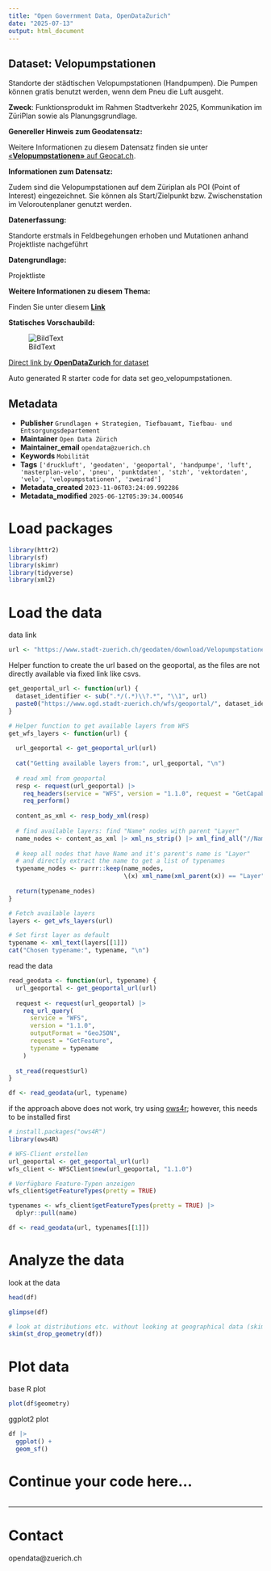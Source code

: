 ```yaml
---
title: "Open Government Data, OpenDataZurich"
date: "2025-07-13"
output: html_document
---
```


## Dataset: Velopumpstationen

Standorte der städtischen Velopumpstationen (Handpumpen). Die Pumpen können gratis benutzt werden, wenn dem Pneu die Luft ausgeht.

**Zweck**: Funktionsprodukt im Rahmen Stadtverkehr 2025, Kommunikation im ZüriPlan sowie als Planungsgrundlage.

**Genereller Hinweis zum Geodatensatz:**


Weitere Informationen zu diesem Datensatz finden sie unter [«**Velopumpstationen»** auf Geocat.ch](https://www.geocat.ch/geonetwork/srv/ger/catalog.search#/metadata/680641aa-6de9-816c-0a80-37dfe43b32b4).				
			   

**Informationen zum Datensatz:**

Zudem sind die Velopumpstationen auf dem Züriplan als POI (Point of Interest) eingezeichnet. Sie können als Start/Zielpunkt bzw. Zwischenstation im Veloroutenplaner genutzt werden.

**Datenerfassung:**

Standorte erstmals in Feldbegehungen erhoben und Mutationen anhand Projektliste nachgeführt

**Datengrundlage:**

Projektliste

**Weitere Informationen zu diesem Thema:**

Finden Sie unter diesem [**Link**](https://www.stadt-zuerich.ch/de/mobilitaet/velo/angebote-fuer-das-velo.html)

**Statisches Vorschaubild:**

![BildText](https://www.gis.stadt-zuerich.ch/zueriplan_docs/geocat/680641aa-6de9-816c-0a80-37dfe43b32b4.png)



[Direct link by **OpenDataZurich** for dataset](https://data.stadt-zuerich.ch/dataset/geo_velopumpstationen)

Auto generated R starter code for data set geo_velopumpstationen.

## Metadata

- **Publisher** `Grundlagen + Strategien, Tiefbauamt, Tiefbau- und Entsorgungsdepartement`
- **Maintainer** `Open Data Zürich`
- **Maintainer_email** `opendata@zuerich.ch`
- **Keywords** `Mobilität`
- **Tags** `['druckluft', 'geodaten', 'geoportal', 'handpumpe', 'luft', 'masterplan-velo', 'pneu', 'punktdaten', 'stzh', 'vektordaten', 'velo', 'velopumpstationen', 'zweirad']`
- **Metadata_created** `2023-11-06T03:24:09.992286`
- **Metadata_modified** `2025-06-12T05:39:34.000546`


# Load packages

```r
library(httr2)
library(sf)
library(skimr)
library(tidyverse)
library(xml2)
```

# Load the data

data link
```r
url <- "https://www.stadt-zuerich.ch/geodaten/download/Velopumpstationen?format=geojson_link"
```


Helper function to create the url based on the geoportal, as the files are not directly available via fixed link like csvs.
```r
get_geoportal_url <- function(url) {
  dataset_identifier <- sub(".*/(.*)\\?.*", "\\1", url)
  paste0("https://www.ogd.stadt-zuerich.ch/wfs/geoportal/", dataset_identifier)
}
```

```r
# Helper function to get available layers from WFS
get_wfs_layers <- function(url) {
  
  url_geoportal <- get_geoportal_url(url)
  
  cat("Getting available layers from:", url_geoportal, "\n")
  
  # read xml from geoportal
  resp <- request(url_geoportal) |> 
    req_headers(service = "WFS", version = "1.1.0", request = "GetCapabilities") |> 
    req_perform()
  
  content_as_xml <- resp_body_xml(resp)
  
  # find available layers: find "Name" nodes with parent "Layer"
  name_nodes <- content_as_xml |> xml_ns_strip() |> xml_find_all("//Name")
  
  # keep all nodes that have Name and it's parent's name is "Layer"
  # and directly extract the name to get a list of typenames
  typename_nodes <- purrr::keep(name_nodes,
                                \(x) xml_name(xml_parent(x)) == "Layer")
  
  return(typename_nodes)
}

# Fetch available layers
layers <- get_wfs_layers(url)

# Set first layer as default
typename <- xml_text(layers[[1]])
cat("Chosen typename:", typename, "\n")
```

read the data
```r
read_geodata <- function(url, typename) {
  url_geoportal <- get_geoportal_url(url)
  
  request <- request(url_geoportal) |>
    req_url_query(
      service = "WFS",
      version = "1.1.0",
      outputFormat = "GeoJSON",
      request = "GetFeature",
      typename = typename
    )
  
  st_read(request$url)
}

df <- read_geodata(url, typename)
```

if the approach above does not work, try using [ows4r](https://eblondel.github.io/ows4R/); however, this needs to be installed first
```r
# install.packages("ows4R")
library(ows4R)

# WFS-Client erstellen
url_geoportal <- get_geoportal_url(url)
wfs_client <- WFSClient$new(url_geoportal, "1.1.0")

# Verfügbare Feature-Typen anzeigen
wfs_client$getFeatureTypes(pretty = TRUE)

typenames <- wfs_client$getFeatureTypes(pretty = TRUE) |> 
  dplyr::pull(name)

df <- read_geodata(url, typenames[[1]])
```

# Analyze the data

look at the data
```r
head(df)
```

```r
glimpse(df)
```

```r
# look at distributions etc. without looking at geographical data (skim cannot deal with geometries)
skim(st_drop_geometry(df))
```

# Plot data

base R plot
```r
plot(df$geometry)
```

ggplot2 plot
```r
df |>
  ggplot() +
  geom_sf()
```

# Continue your code here...

```r

```

------------------------------------------------------------------------

# Contact

opendata@zuerich.ch
